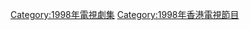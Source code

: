 {{cat year nav
| year = 1998
| cat = 香港電視劇集
| sortkey = 香港電視劇集
| article = 香港電視劇
| in = 
}}

[[Category:1998年電視劇集|Category:1998年電視劇集]]
[[Category:1998年香港電視節目|Category:1998年香港電視節目]]
